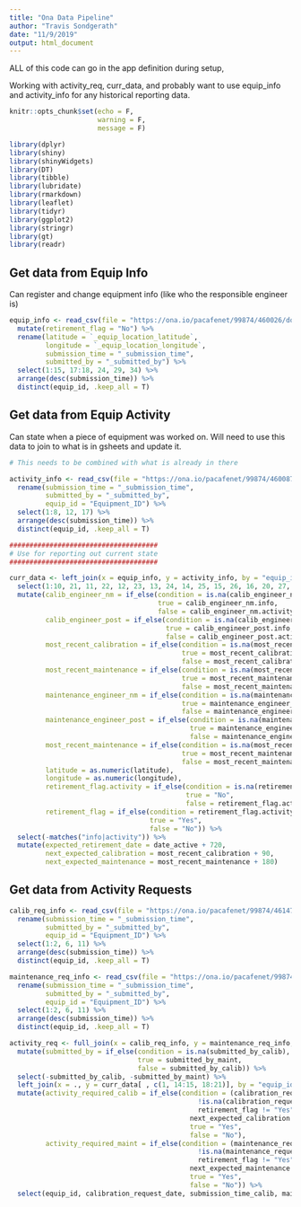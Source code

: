 ```yaml
---
title: "Ona Data Pipeline"
author: "Travis Sondgerath"
date: "11/9/2019"
output: html_document
---
```


ALL of this code can go in the app definition during setup,
  
Working with activity_req, curr_data, and probably want to use equip_info and activity_info for any historical reporting data. 

```r



knitr::opts_chunk$set(echo = F,
                      warning = F,
                      message = F)

library(dplyr)
library(shiny)
library(shinyWidgets)
library(DT)
library(tibble)
library(lubridate)
library(rmarkdown)
library(leaflet)
library(tidyr)
library(ggplot2)
library(stringr)
library(gt)
library(readr)

```

## Get data from Equip Info

Can register and change equipment info (like who the responsible engineer is)

```r

equip_info <- read_csv(file = "https://ona.io/pacafenet/99874/460026/download.csv?data-type=dataset") %>% 
  mutate(retirement_flag = "No") %>%
  rename(latitude = `_equip_location_latitude`,
         longitude = `_equip_location_longitude`,
         submission_time = "_submission_time",
         submitted_by = "_submitted_by") %>% 
  select(1:15, 17:18, 24, 29, 34) %>% 
  arrange(desc(submission_time)) %>% 
  distinct(equip_id, .keep_all = T)

```

## Get data from Equip Activity

Can state when a piece of equipment was worked on. 
Will need to use this data to join to what is in gsheets and update it. 

```r

# This needs to be combined with what is already in there

activity_info <- read_csv(file = "https://ona.io/pacafenet/99874/460087/download.csv?data-type=dataset") %>% 
  rename(submission_time = "_submission_time",
         submitted_by = "_submitted_by",
         equip_id = "Equipment_ID") %>% 
  select(1:8, 12, 17) %>% 
  arrange(desc(submission_time)) %>% 
  distinct(equip_id, .keep_all = T)

#####################################
# Use for reporting out current state
#####################################

curr_data <- left_join(x = equip_info, y = activity_info, by = "equip_id", suffix = c(".info",".activity")) %>% 
  select(1:10, 21, 11, 22, 12, 23, 13, 24, 14, 25, 15, 26, 16, 20, 27, 17, 28, 18, 29) %>% 
  mutate(calib_engineer_nm = if_else(condition = is.na(calib_engineer_nm.activity),  
                                     true = calib_engineer_nm.info,
                                     false = calib_engineer_nm.activity),
         calib_engineer_post = if_else(condition = is.na(calib_engineer_post.activity),
                                       true = calib_engineer_post.info,
                                       false = calib_engineer_post.activity),
         most_recent_calibration = if_else(condition = is.na(most_recent_calibration.activity),
                                           true = most_recent_calibration.info,
                                           false = most_recent_calibration.activity),
         most_recent_maintenance = if_else(condition = is.na(most_recent_maintenance.activity),
                                           true = most_recent_maintenance.info,
                                           false = most_recent_maintenance.activity),
         maintenance_engineer_nm = if_else(condition = is.na(maintenance_engineer_nm.activity),
                                           true = maintenance_engineer_nm.info,
                                           false = maintenance_engineer_nm.activity),
         maintenance_engineer_post = if_else(condition = is.na(maintenance_engineer_post.activity),
                                             true = maintenance_engineer_post.info,
                                             false = maintenance_engineer_post.activity),
         most_recent_maintenance = if_else(condition = is.na(most_recent_maintenance.activity),
                                           true = most_recent_maintenance.info,
                                           false = most_recent_maintenance.activity),
         latitude = as.numeric(latitude),
         longitude = as.numeric(longitude),
         retirement_flag.activity = if_else(condition = is.na(retirement_flag.activity),
                                            true = "No",
                                            false = retirement_flag.activity),
         retirement_flag = if_else(condition = retirement_flag.activity == "Yes" | retirement_flag.info == "Yes",
                                   true = "Yes",
                                   false = "No")) %>% 
  select(-matches("info|activity")) %>% 
  mutate(expected_retirement_date = date_active + 720,
         next_expected_calibration = most_recent_calibration + 90,
         next_expected_maintenance = most_recent_maintenance + 180)

```

## Get data from Activity Requests

```r

calib_req_info <- read_csv(file = "https://ona.io/pacafenet/99874/461478/download.csv?data-type=dataset") %>% 
  rename(submission_time = "_submission_time",
         submitted_by = "_submitted_by",
         equip_id = "Equipment_ID") %>% 
  select(1:2, 6, 11) %>% 
  arrange(desc(submission_time)) %>% 
  distinct(equip_id, .keep_all = T)

maintenance_req_info <- read_csv(file = "https://ona.io/pacafenet/99874/461477/download.csv?data-type=dataset") %>% 
  rename(submission_time = "_submission_time",
         submitted_by = "_submitted_by",
         equip_id = "Equipment_ID") %>% 
  select(1:2, 6, 11) %>% 
  arrange(desc(submission_time)) %>% 
  distinct(equip_id, .keep_all = T)

activity_req <- full_join(x = calib_req_info, y = maintenance_req_info, by = "equip_id", suffix = c("_calib", "_maint")) %>% 
  mutate(submitted_by = if_else(condition = is.na(submitted_by_calib),
                                true = submitted_by_maint,
                                false = submitted_by_calib)) %>% 
  select(-submitted_by_calib, -submitted_by_maint) %>% 
  left_join(x = ., y = curr_data[ , c(1, 14:15, 18:21)], by = "equip_id") %>% 
  mutate(activity_required_calib = if_else(condition = (calibration_request_date > most_recent_calibration &
                                               !is.na(calibration_request_date) &
                                               retirement_flag != "Yes") |
                                             next_expected_calibration < most_recent_calibration,
                                             true = "Yes",
                                             false = "No"),
         activity_required_maint = if_else(condition = (maintenance_request_date > most_recent_maintenance &
                                               !is.na(maintenance_request_date) &
                                               retirement_flag != "Yes") |
                                             next_expected_maintenance < most_recent_maintenance,
                                             true = "Yes",
                                             false = "No")) %>% 
  select(equip_id, calibration_request_date, submission_time_calib, maintenance_request_date, submission_time_maint, submitted_by, activity_required_calib, activity_required_maint, retirement_flag, expected_retirement_date, next_expected_calibration, next_expected_maintenance)

```

































